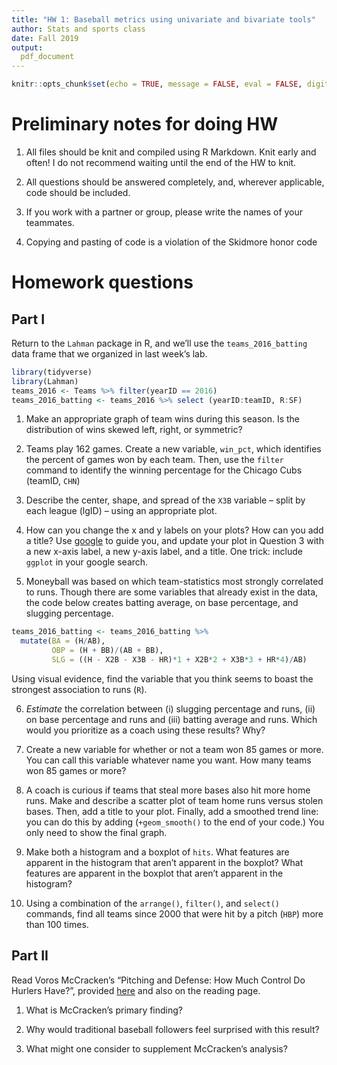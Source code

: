```yaml
---
title: "HW 1: Baseball metrics using univariate and bivariate tools"
author: Stats and sports class
date: Fall 2019
output: 
  pdf_document
---
```



```r
knitr::opts_chunk$set(echo = TRUE, message = FALSE, eval = FALSE, digits = 3, warning = FALSE)
```

# Preliminary notes for doing HW

1. All files should be knit and compiled using R Markdown. Knit early and often! I do not recommend waiting until the end of the HW to knit.

2. All questions should be answered completely, and, wherever applicable, code should be included. 

3. If you work with a partner or group, please write the names of your teammates. 

4. Copying and pasting of code is a violation of the Skidmore honor code

# Homework questions

## Part I

Return to the `Lahman` package in R, and we'll use the `teams_2016_batting` data frame that we organized in last week's lab.

```r
library(tidyverse)
library(Lahman)
teams_2016 <- Teams %>% filter(yearID == 2016)
teams_2016_batting <- teams_2016 %>% select (yearID:teamID, R:SF) 
```


1. Make an appropriate graph of team wins during this season. Is the distribution of wins skewed left, right, or symmetric? 

2. Teams play 162 games. Create a new variable, `win_pct`, which identifies the percent of games won by each team. Then, use the `filter` command to identify the winning percentage for the Chicago Cubs (teamID, `CHN`)

3. Describe the center, shape, and spread of the `X3B` variable -- split by each league (lgID) -- using an appropriate plot.

4. How can you change the x and y labels on your plots? How can you add a title? Use [google](www.google.com) to guide you, and update your plot in Question 3 with a new x-axis label, a new y-axis label, and a title. One trick: include `ggplot` in your google search. 

5. Moneyball was based on which team-statistics most strongly correlated to runs. Though there are some variables that already exist in the data, the code below creates batting average, on base percentage, and slugging percentage. 

```r
teams_2016_batting <- teams_2016_batting %>%
  mutate(BA = (H/AB), 
         OBP = (H + BB)/(AB + BB), 
         SLG = ((H - X2B - X3B - HR)*1 + X2B*2 + X3B*3 + HR*4)/AB)
```

Using visual evidence, find the variable that you think seems to boast the strongest association to runs (`R`). 

6. *Estimate* the correlation between (i) slugging percentage and runs, (ii) on base percentage and runs and (iii) batting average and runs. Which would you prioritize as a coach using these results? Why? 

7. Create a new variable for whether or not a team won 85 games or more. You can call this variable whatever name you want. How many teams won 85 games or more? 

8.  A coach is curious if teams that steal more bases also hit more home runs. Make and describe a scatter plot of team home runs versus stolen bases. Then, add a title to your plot. Finally, add a smoothed trend line: you can do this by adding (`+geom_smooth()` to the end of your code.) You only need to show the final graph. 

9. Make both a histogram and a boxplot of `hits`. What features are apparent in the histogram that aren't apparent in the boxplot? What features are apparent in the boxplot that aren't apparent in the histogram?

10. Using a combination of the `arrange()`, `filter()`, and `select()` commands, find all teams since 2000 that were hit by a pitch (`HBP`) more than 100 times. 

## Part II

Read Voros McCracken's "Pitching and Defense: How Much Control Do Hurlers Have?", provided [here](https://www.baseballprospectus.com/news/article/878/pitching-and-defense-how-much-control-do-hurlers-have/) and also on the reading page.

1. What is McCracken's primary finding?

2. Why would traditional baseball followers feel surprised with this result?

3. What might one consider to supplement McCracken's analysis?



